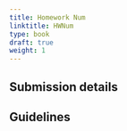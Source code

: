 ```yaml
---
title: Homework Num
linktitle: HWNum
type: book
draft: true
weight: 1
---
```


## Submission details

## Guidelines
